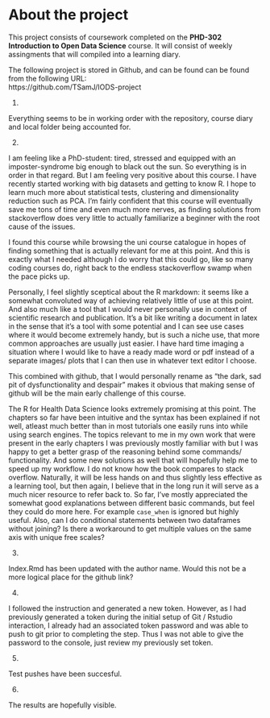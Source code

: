 
# About the project


This project consists of coursework completed on the **PHD-302 Introduction to Open Data Science** course. It will consist of weekly assingments that will compiled into a learning diary. 

The following project is stored in Github, and can be found can be found from the following URL:\
<link url> https://github.com/TSamJ/IODS-project

1.

Everything seems to be in working order with the repository, course diary and local folder being accounted for. 

2. 

I am feeling like a PhD-student: tired, stressed and equipped with an imposter-syndrome big enough to black out the sun. So everything is in order in that regard. But I am feeling very positive about this course. I have recently
started working with big datasets and getting to know R. I hope to learn much more about statistical tests, clustering and dimensionality reduction such as PCA. I'm fairly confident that this course will eventually save me tons of time and even much more nerves, as finding solutions from stackoverflow does very little to actually familiarize a beginner
with the root cause of the issues. 

I found this course while browsing the uni course catalogue in hopes of finding something that is actually relevant for me at this point. And this is exactly what I needed although I do worry that this could go, like so many coding courses do, right back to the endless stackoverflow swamp when the pace picks up.

Personally, I feel slightly sceptical about the R markdown: it seems like a somewhat convoluted way of achieving relatively little of use at this point. And also
much like a tool that I would never personally use in context of scientific research and publication. It's a bit like writing a document in latex in the sense that
it's a tool with some potential and I can see use cases where it would become extremely handy, but is such a niche use, that more common approaches are usually just easier. I have hard time imaging a situation where I would like to
have a ready made word or pdf instead of a separate images/ plots that I can then use in whatever text editor I choose. 

This combined with github, that I would personally rename as "the dark, sad pit of dysfunctionality and despair" makes it obvious that making sense of github will be the main early challenge of this course.

The R for Health Data Science looks extremely promising at this point.  The chapters so far have been intuitive and the syntax has been explained if not well, atleast much better
than in most tutorials one easily runs into while using search engines. The topics relevant to me in my own work that were present in the early chapters I was previously mostly familiar
with but I was happy to get a better grasp of the reasoning behind some commands/ functionality. And some new solutions as well that will hopefully help me to speed up my workflow.
I do not know how the book compares to stack overflow. Naturally, it will be less hands on and thus slightly less effective as a learning tool, but then again, I believe
that in the long run it will serve as a much nicer resource to refer back to. So far, I've mostly appreciated the somewhat good explanations between different basic commands, but 
feel they could do more here. For example `case_when` is ignored but highly useful. Also, can I do conditional statements between two dataframes without joining? Is there a workaround to get multiple values on the same axis with unique free scales?

3. 

Index.Rmd has been updated with the author name. Would this not be a more logical place for the github link?

4. 

I followed the instruction and generated a new token. However, as I had previously generated a token during the initial setup of Git / Rstudio interaction, I already had an associated token password and was able to push to git prior to completing the step. Thus I was not able to give the password to the console, just review my previously set token.

5. 

Test pushes have been succesful. 

6. 

The results are hopefully visible. 




